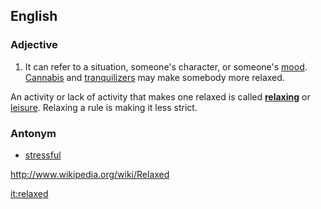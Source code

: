 ==English==
===Adjective===

# It can refer to a situation, someone's character, or someone's [[mood]]. [[Cannabis]] and [[tranquilizer]]s may make somebody more relaxed.
An activity or lack of activity that makes one relaxed is called '''[[relax]]ing''' or [[leisure]]. Relaxing a rule is making it less strict.


===Antonym===
*[[stressful]]

http://www.wikipedia.org/wiki/Relaxed

[[it:relaxed]]